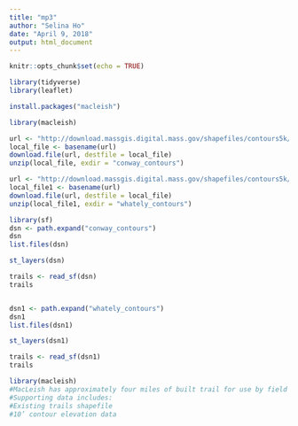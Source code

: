 ```yaml
---
title: "mp3"
author: "Selina Ho"
date: "April 9, 2018"
output: html_document
---
```


```r
knitr::opts_chunk$set(echo = TRUE)

library(tidyverse)
library(leaflet)

install.packages("macleish")

library(macleish)

url <- "http://download.massgis.digital.mass.gov/shapefiles/contours5k/hp68.zip"
local_file <- basename(url)
download.file(url, destfile = local_file)
unzip(local_file, exdir = "conway_contours")

url <- "http://download.massgis.digital.mass.gov/shapefiles/contours5k/hp337.zip"
local_file1 <- basename(url)
download.file(url, destfile = local_file)
unzip(local_file1, exdir = "whately_contours")

library(sf)
dsn <- path.expand("conway_contours")
dsn
list.files(dsn)

st_layers(dsn)

trails <- read_sf(dsn)
trails


dsn1 <- path.expand("whately_contours")
dsn1
list.files(dsn1)

st_layers(dsn1)

trails <- read_sf(dsn1)
trails

library(macleish)
#MacLeish has approximately four miles of built trail for use by field station visitors. We would like to be able to classify these trails as “Easy,” “Moderate,” or “Difficult” based on their length and change in elevation. Use the spatial data to develop a heuristic that will classify these (or any other) trails based on their difficulty.
#Supporting data includes:
#Existing trails shapefile
#10’ contour elevation data


```

